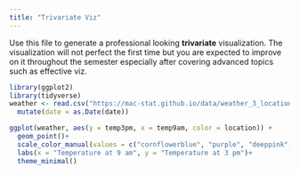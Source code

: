 ```yaml
---
title: "Trivariate Viz"
---
```


Use this file to generate a professional looking **trivariate** visualization.  The visualization will not perfect the first time but you are expected to improve on it throughout the semester especially after covering advanced topics such as effective viz.

```r
library(ggplot2)
library(tidyverse)
weather <- read.csv("https://mac-stat.github.io/data/weather_3_locations.csv") |> 
  mutate(date = as.Date(date))  

ggplot(weather, aes(y = temp3pm, x = temp9am, color = location)) + 
  geom_point()+
  scale_color_manual(values = c("cornflowerblue", "purple", "deeppink"))+
  labs(x = "Temperature at 9 am", y = "Temperature at 3 pm")+
  theme_minimal()
```

